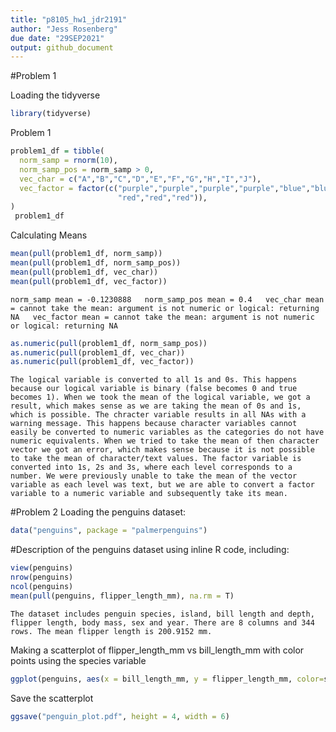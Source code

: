 ```yaml
---
title: "p8105_hw1_jdr2191"
author: "Jess Rosenberg"
due date: "29SEP2021"
output: github_document
---
```


#Problem 1

Loading the tidyverse
```r
library(tidyverse)
```

Problem 1
```r
problem1_df = tibble(
  norm_samp = rnorm(10),
  norm_samp_pos = norm_samp > 0,
  vec_char = c("A","B","C","D","E","F","G","H","I","J"),
  vec_factor = factor(c("purple","purple","purple","purple","blue","blue","blue",
                        "red","red","red")),
)
 problem1_df
```

Calculating Means
```r
mean(pull(problem1_df, norm_samp))
mean(pull(problem1_df, norm_samp_pos))
mean(pull(problem1_df, vec_char))
mean(pull(problem1_df, vec_factor))
```
  `norm_samp mean = -0.1230888
  norm_samp_pos mean = 0.4
  vec_char mean = cannot take the mean: argument is not numeric or logical: returning NA
  vec_factor mean = cannot take the mean: argument is not numeric or logical: returning NA`
  
```r
as.numeric(pull(problem1_df, norm_samp_pos))
as.numeric(pull(problem1_df, vec_char))
as.numeric(pull(problem1_df, vec_factor))
```
`
The logical variable is converted to all 1s and 0s. This happens because our logical variable is binary (false becomes 0 and true becomes 1). When we took the mean of the logical variable, we got a result, which makes sense as we are taking the mean of 0s and 1s, which is possible.
The chracter variable results in all NAs with a warning message. This happens because character variables cannot easily be converted to numeric variables as the categories do not have numeric equivalents. When we tried to take the mean of then character vector we got an error, which makes sense because it is not possible to take the mean of character/text values.
The factor variable is converted into 1s, 2s and 3s, where each level corresponds to a number. We were previously unable to take the mean of the vector variable as each level was text, but we are able to convert a factor variable to a numeric variable and subsequently take its mean. 
`

#Problem 2
Loading the penguins dataset:
```r
data("penguins", package = "palmerpenguins")
```

#Description of the penguins dataset using inline R code, including:
```r
view(penguins)
nrow(penguins)
ncol(penguins)
mean(pull(penguins, flipper_length_mm), na.rm = T)
```

`
The dataset includes penguin species, island, bill length and depth, flipper length, body mass, sex and year.
There are 8 columns and 344 rows.
The mean flipper length is 200.9152 mm. 
`

Making a scatterplot of flipper_length_mm vs bill_length_mm with color points using the species variable
```r
ggplot(penguins, aes(x = bill_length_mm, y = flipper_length_mm, color=species)) + geom_point()
```

Save the scatterplot
```r
ggsave("penguin_plot.pdf", height = 4, width = 6)
```


